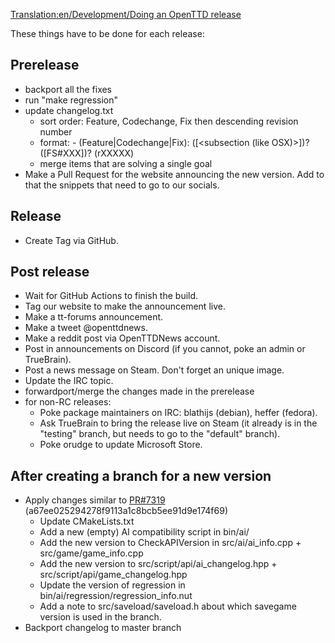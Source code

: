 [[Translation:en/Development/Doing an OpenTTD release]]
{{en/Development/Navigation}}

These things have to be done for each release:

==Prerelease==
* backport all the fixes
* run "make regression"
* update changelog.txt
** sort order: Feature, Codechange, Fix then descending revision number
** format: - (Feature|Codechange|Fix): ([<subsection (like OSX)>])? <message> ([FS#XXX])? (rXXXXX)
** merge items that are solving a single goal
* Make a Pull Request for the website announcing the new version. Add to that the snippets that need to go to our socials.

==Release==
* Create Tag via GitHub.

==Post release==
* Wait for GitHub Actions to finish the build.
* Tag our website to make the announcement live.
* Make a tt-forums announcement.
* Make a tweet @openttdnews.
* Make a reddit post via OpenTTDNews account.
* Post in announcements on Discord (if you cannot, poke an admin or TrueBrain).
* Post a news message on Steam. Don't forget an unique image.
* Update the IRC topic.
* forwardport/merge the changes made in the prerelease
* for non-RC releases:
** Poke package maintainers on IRC: blathijs (debian), heffer (fedora).
** Ask TrueBrain to bring the release live on Steam (it already is in the "testing" branch, but needs to go to the "default" branch).
** Poke orudge to update Microsoft Store.


==After creating a branch for a new version==
* Apply changes similar to [https://github.com/OpenTTD/OpenTTD/pull/7319 PR#7319] (a67ee025294278f9113a1c8bcb5ee91d9e174f69)
** Update CMakeLists.txt
** Add a new (empty) AI compatibility script in bin/ai/
** Add the new version to CheckAPIVersion in src/ai/ai_info.cpp + src/game/game_info.cpp
** Add the new version to src/script/api/ai_changelog.hpp + src/script/api/game_changelog.hpp
** Update the version of regression in bin/ai/regression/regression_info.nut
** Add a note to src/saveload/saveload.h about which savegame version is used in the branch.
* Backport changelog to master branch


